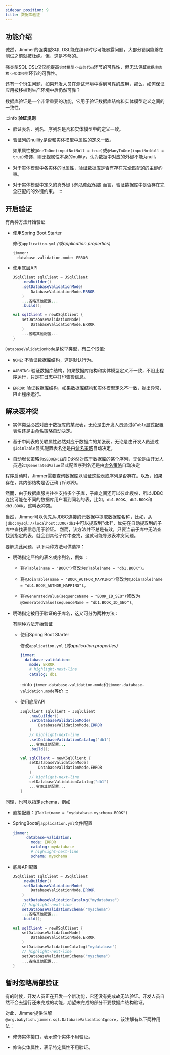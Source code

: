 ```yaml
---
sidebar_position: 9
title: 数据库验证
---
```



## 功能介绍

诚然，Jimmer的强类型SQL DSL能在编译时尽可能暴露问题，大部分错误能够在测试之前就被杜绝。但，这是不够的。

强类型SQL DSL仅仅能提高`实体模型->业务代码`环节的可靠性，但无法保证`数据库结构->实体模型`环节的可靠性。

还有一个衍生问题，如果开发人员在测试环境中得到可靠的应用，那么，如何保证应用被移植到生产环境中后仍然可靠？

数据库验证是一个非常重要的功能，它用于验证数据库结构和实体模型定义之间的一致性。

:::info
**验证规则**
-   验证表名、列名、序列名是否和实体模型中的定义一致。

-   验证列的nullity是否和实体模型中属性的定义一致。

    如果属性被`@OneToOne(inputNotNull = true)`或`@ManyToOne(inputNotNull = true)`修饰，则无视属性本身的nullity，认为数据中对应的外键不能为null。

-   对于实体模型中各实体的id属性，验证数据库是否有存在完全匹配的的主键约束。

-   对于实体模型中定义的真外键 *(参见[真假外键](../mapping/base/foreignkey))* 而言，验证数据库中是否存在完全匹配的的外键约束。
:::

## 开启验证

有两种方法开始验证

-   使用Spring Boot Starter

    修改`application.yml` *(或application.properties)*

    ```
    jimmer:
      database-validation-mode: ERROR
    ```

-   使用底层API

    <Tabs groupId="language">
    <TabItem value="java" label="Java">

    ```java
    JSqlClient sqlClient = JSqlClient
        .newBuilder()
        .setDatabaseValidationMode(
            DatabaseValidationMode.ERROR
        )
        ...省略其他配置...
        .build();
    ```

    </TabItem>
    <TabItem value="kotlin" label="Kotlin">

    ```kotlin
    val sqlClient = newKSqlClient {
        setDatabaseValidationMode(
            DatabaseValidationMode.ERROR
        )
        ...省略其他配置...
    }
    ```

    </TabItem>
    </Tabs>

`DatabaseValidationMode`是枚举类型，有三个取值:

-   `NONE`: 不验证数据库结构，这是默认行为。

-   `WARNING`: 验证数据库结构，如果数据库结构和实体模型定义不一致，不阻止程序运行，只是在日志中打印告警信息。

-   `ERROR`: 验证数据库结构，如果数据库结构和实体模型定义不一致，抛出异常，阻止程序运行。

## 解决表冲突

-   实体类型必然对应于数据库的某张表，无论是由开发人员通过`@Table`显式配置表名还是由[命名策略](../mapping/base/naming-strategy)自动决定。

-   基于中间表的关联属性必然对应于数据库的某张表，无论是由开发人员通过`@JoinTable`显式配置表名还是由[命名策略](../mapping/base/naming-strategy)自动决定。

-   自动增长策略为`SEQUENCE`的ID必然对应于数据库的某个序列，无论是由开发人员通过`@GeneratedValue`显式配置序列名还是由[命名策略](../mapping/base/naming-strategy)自动决定

程序启动时，Jimmer需要查询数据库以验证这些表或序列是否存在。以及，如果存在，其内部结构是否正确 *(针对表)*。

然而，由于数据库服务往往支持多个子库，子库之间还可以彼此授权，所以JDBC连接可能在不同的数据库用户看到同名的表，比如，`db1.BOOK`、`db2.BOOK`和`db3.BOOK`。这叫表冲突。

当然，Jimmer可以优先从JDBC连接的元数据中提取数据库名称，比如，从`jdbc:mysql://localhost:3306/db1`中可以提取到"db1"，优先在自动提取到的子库中查找表信息用于验证。
然而，该方法并不总是有效，只要当前子库中无法查找到指定的表，就会到其他子库中查找，这就可能导致表冲突问题。

要解决此问题，以下两种方法可供选择：

-   明确指定严格的表名或序列名，例如：

    -   将`@Table(name = "BOOK")`修改为`@Table(name = "db1.BOOK")`。

    -   将`@JoinTable(name = "BOOK_AUTHOR_MAPPING")`修改为`@JoinTable(name = "db1.BOOK_AUTHOR_MAPPING")`。

    -   将`@GeneratedValue(sequenceName = "BOOK_ID_SEQ")`修改为`@GeneratedValue(sequenceName = "db1.BOOK_ID_SEQ")`。

-   明确指定被用于验证的子库名，这又可分为两种方法：

    有两种方法开始验证

    -   使用Spring Boot Starter

        修改`application.yml` *(或application.properties)*

        ```yaml
        jimmer:
          database-validation: 
            mode: ERROR
            # highlight-next-line
            catalog: db1
        ```
        :::info
        `jimmer.database-validation-mode`和`jimmer.database-validation.mode`等价
        :::

    -   使用底层API
    
        <Tabs groupId="language">
        <TabItem value="java" label="Java">

        ```java
        JSqlClient sqlClient = JSqlClient
            .newBuilder()
            .setDatabaseValidationMode(
                DatabaseValidationMode.ERROR
            )
            // highlight-next-line
            .setDatabaseValidationCatalog("db1")
            ...省略其他配置...
            .build();
        ```

        </TabItem>
        <TabItem value="kotlin" label="Kotlin">

        ```kotlin
        val sqlClient = newKSqlClient {
            setDatabaseValidationMode(
                DatabaseValidationMode.ERROR
            )
            // highlight-next-line
            setDatabaseValidationCatalog("db1")
            ...省略其他配置...
        }
        ```

        </TabItem>
        </Tabs>

同理，也可以指定schema，例如

-   直接配置：`@Table(name = "mydatabase.myschema.BOOK")`

-   SpringBoot的`application.yml`文件配置
    
    ```yaml
    jimmer:
          database-validation: 
            mode: ERROR
            catalog: mydatabase
            # highlight-next-line
            schema: myschema
    ```
    
-   底层API配置

    <Tabs groupId="language">
    <TabItem value="java" label="Java">

    ```java
    JSqlClient sqlClient = JSqlClient
        .newBuilder()
        .setDatabaseValidationMode(
            DatabaseValidationMode.ERROR
        )
        .setDatabaseValidationCatalog("mydatabase")
        // highlight-next-line
        setDatabaseValidationSchema("myschema")
        ...省略其他配置...
        .build();
    ```

    </TabItem>
    <TabItem value="kotlin" label="Kotlin">

    ```kotlin
    val sqlClient = newKSqlClient {
        setDatabaseValidationMode(
            DatabaseValidationMode.ERROR
        )
        setDatabaseValidationCatalog("mydatabase")
        // highlight-next-line
        setDatabaseValidationSchema("myschema")
        ...省略其他配置...
    }
    ```

    </TabItem>
    </Tabs>

## 暂时忽略局部验证

有的时候，开发人员正在开发一个新功能，它还没有完成故无法验证。开发人员自然不会去运行还未完成的功能，期望未完成的部分不要数据库结构验证。

对此，Jimmer提供注解`@org.babyfish.jimmer.sql.DatabaseValidationIgnore`，该注解有以下两种用法：

-   修饰实体接口，表示整个实体不用验证。

-   修饰实体属性，表示特定属性不用验证。
